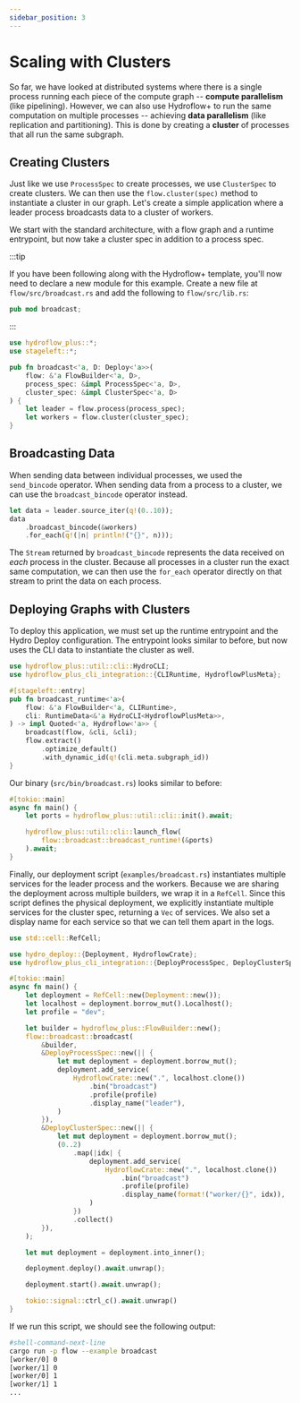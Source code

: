 ```yaml
---
sidebar_position: 3
---
```


# Scaling with Clusters
So far, we have looked at distributed systems where there is a single process running each piece of the compute graph -- **compute parallelism** (like pipelining). However, we can also use Hydroflow+ to run the same computation on multiple processes -- achieving **data parallelism** (like replication and partitioning). This is done by creating a **cluster** of processes that all run the same subgraph.

## Creating Clusters
Just like we use `ProcessSpec` to create processes, we use `ClusterSpec` to create clusters. We can then use the `flow.cluster(spec)` method to instantiate a cluster in our graph. Let's create a simple application where a leader process broadcasts data to a cluster of workers.

We start with the standard architecture, with a flow graph and a runtime entrypoint, but now take a cluster spec in addition to a process spec.

:::tip

If you have been following along with the Hydroflow+ template, you'll now need to declare a new module for this example. Create a new file at `flow/src/broadcast.rs` and add the following to `flow/src/lib.rs`:

```rust title="flow/src/lib.rs"
pub mod broadcast;
```

:::


```rust title="flow/src/broadcast.rs"
use hydroflow_plus::*;
use stageleft::*;

pub fn broadcast<'a, D: Deploy<'a>>(
    flow: &'a FlowBuilder<'a, D>,
    process_spec: &impl ProcessSpec<'a, D>,
    cluster_spec: &impl ClusterSpec<'a, D>
) {
    let leader = flow.process(process_spec);
    let workers = flow.cluster(cluster_spec);
}
```

## Broadcasting Data
When sending data between individual processes, we used the `send_bincode` operator. When sending data from a process to a cluster, we can use the `broadcast_bincode` operator instead.

```rust
let data = leader.source_iter(q!(0..10));
data
    .broadcast_bincode(&workers)
    .for_each(q!(|n| println!("{}", n)));
```

The `Stream` returned by `broadcast_bincode` represents the data received on _each_ process in the cluster. Because all processes in a cluster run the exact same computation, we can then use the `for_each` operator directly on that stream to print the data on each process.

## Deploying Graphs with Clusters
To deploy this application, we must set up the runtime entrypoint and the Hydro Deploy configuration. The entrypoint looks similar to before, but now uses the CLI data to instantiate the cluster as well.

```rust title="flow/src/broadcast.rs"
use hydroflow_plus::util::cli::HydroCLI;
use hydroflow_plus_cli_integration::{CLIRuntime, HydroflowPlusMeta};

#[stageleft::entry]
pub fn broadcast_runtime<'a>(
    flow: &'a FlowBuilder<'a, CLIRuntime>,
    cli: RuntimeData<&'a HydroCLI<HydroflowPlusMeta>>,
) -> impl Quoted<'a, Hydroflow<'a>> {
    broadcast(flow, &cli, &cli);
    flow.extract()
        .optimize_default()
        .with_dynamic_id(q!(cli.meta.subgraph_id))
}
```

Our binary (`src/bin/broadcast.rs`) looks similar to before:

```rust title="flow/src/bin/broadcast.rs"
#[tokio::main]
async fn main() {
    let ports = hydroflow_plus::util::cli::init().await;

    hydroflow_plus::util::cli::launch_flow(
        flow::broadcast::broadcast_runtime!(&ports)
    ).await;
}
```

Finally, our deployment script (`examples/broadcast.rs`) instantiates multiple services for the leader process and the workers. Because we are sharing the deployment across multiple builders, we wrap it in a `RefCell`. Since this script defines the physical deployment, we explicitly instantiate multiple services for the cluster spec, returning a `Vec` of services. We also set a display name for each service so that we can tell them apart in the logs.

```rust title="flow/examples/broadcast.rs"
use std::cell::RefCell;

use hydro_deploy::{Deployment, HydroflowCrate};
use hydroflow_plus_cli_integration::{DeployProcessSpec, DeployClusterSpec};

#[tokio::main]
async fn main() {
    let deployment = RefCell::new(Deployment::new());
    let localhost = deployment.borrow_mut().Localhost();
    let profile = "dev";

    let builder = hydroflow_plus::FlowBuilder::new();
    flow::broadcast::broadcast(
        &builder,
        &DeployProcessSpec::new(|| {
            let mut deployment = deployment.borrow_mut();
            deployment.add_service(
                HydroflowCrate::new(".", localhost.clone())
                    .bin("broadcast")
                    .profile(profile)
                    .display_name("leader"),
            )
        }),
        &DeployClusterSpec::new(|| {
            let mut deployment = deployment.borrow_mut();
            (0..2)
                .map(|idx| {
                    deployment.add_service(
                        HydroflowCrate::new(".", localhost.clone())
                            .bin("broadcast")
                            .profile(profile)
                            .display_name(format!("worker/{}", idx)),
                    )
                })
                .collect()
        }),
    );

    let mut deployment = deployment.into_inner();

    deployment.deploy().await.unwrap();

    deployment.start().await.unwrap();

    tokio::signal::ctrl_c().await.unwrap()
}
```

If we run this script, we should see the following output:

```bash
#shell-command-next-line
cargo run -p flow --example broadcast
[worker/0] 0
[worker/1] 0
[worker/0] 1
[worker/1] 1
...
```
